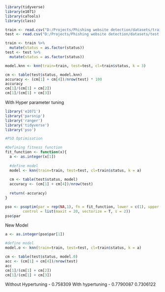 ```r
library(tidyverse)
library(e1071)
library(caTools)
library(class)
```

```r
train <- read.csv("D:/Projects/Phishing website detection/datasets/train.csv")
test <- read.csv("D:/Projects/Phishing website detection/datasets/test.csv")
```

```r
train <- train %>% 
  mutate(status = as.factor(status))
test <- test %>% 
  mutate(status = as.factor(status))
```

```r
model.knn <- knn(train=train, test=test, cl=train$status, k = 3)
```

```r
cm <- table(test$status, model.knn)
accuracy <- (cm[1] + cm[4])/nrow(test) * 100
accuracy
cm[1]/(cm[1] + cm[2])
cm[1]/(cm[1] + cm[3])
```

With Hyper parameter tuning

```r
library('e1071')
library('parsnip')
library('ranger')
library('tidyverse')
library('pso')
```

```r
#PSO Optimisation

#Defining fitness function
fit_function <- function(x){
  a <- as.integer(x[1])
  
  #define model
  model <- knn(train=train, test=test, cl=train$status, k = a)
  
  cm <- table(test$status, model)
  accuracy <- (cm[1] + cm[4])/nrow(test)
  
  return(-accuracy)
}
```

```r
pso <- psoptim(par = rep(NA,1), fn = fit_function, lower = c(1), upper = c(20), 
        control = list(maxit = 20, vectorize = T, s = 2))
pso$par
```

New Model

```r
a <- as.integer(pso$par[1])

#define model
model.o <- knn(train=train, test=test, cl=train$status, k = a)

cm <- table(test$status, model.0)
acc <- (cm[1] + cm[4])/nrow(test)
acc
cm[1]/(cm[1] + cm[2])
cm[1]/(cm[1] + cm[3])
```

Without Hypertuning - 0.758309
With hypertuning - 0.7790087
0.7306122



